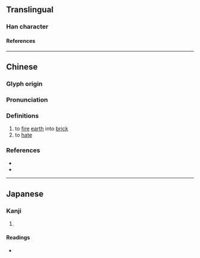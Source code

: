 {{character info}}
{{character info|0x2F856}}
==Translingual==

===Han character===
{{Han char|rn=32|rad=土|as=09|sn=12|four=77104|canj=ALG|ids=⿱即土}}

====References====
{{Han ref|kx=0234.060|dkj=05276|dj=0471.140|hdz=10447.110|uh=5832|ud=22578|bh=D14B|bd=53579}}
{{Han ref|uh=2F856}}

----

==Chinese==
{{zh-forms}}

===Glyph origin===
{{Han etym}}

===Pronunciation===
{{zh-pron
|m=jí
|c=zik1,zat1,zik6
|mc=y
|oc=y
|cat=v
}}

===Definitions===
{{zh-hanzi}}

# to [[fire]] [[earth]] into [[brick]]
# to [[hate]]

===References===
* {{R:twedu|B00528}}
* {{R:yue:mfccd}}

----

==Japanese==

===Kanji===
{{ja-kanji|grade=|rs=土09}}

# {{rfdef|ja|sort=土09}}

====Readings====
* {{ja-readings|on=[[しつ]] (shitsu), [[しち]] (shichi), [[しょく]] (shoku), [[じき]] (jiki), [[しき]] (shiki), [[し]] (shi)|kun=[[やきつち]] (yakitsuchi), [[もえさし]] (moesashi), [[にくむ]] (nikumu), [[あさぐ]] (asagu)}}